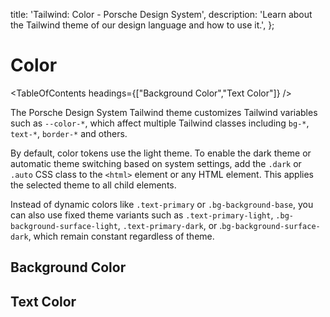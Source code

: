 
  title: 'Tailwind: Color - Porsche Design System',
  description: 'Learn about the Tailwind theme of our design language and how to use it.',
};

# Color

<TableOfContents headings={["Background Color","Text Color"]} />

The Porsche Design System Tailwind theme customizes Tailwind variables such as `--color-*`, which affect multiple
Tailwind classes including `bg-*`, `text-*`, `border-*` and others.

By default, color tokens use the light theme. To enable the dark theme or automatic theme switching based on system
settings, add the `.dark` or `.auto` CSS class to the `<html>` element or any HTML element. This applies the selected
theme to all child elements.

Instead of dynamic colors like `.text-primary` or `.bg-background-base`, you can also use fixed theme variants such as
`.text-primary-light`, `.bg-background-surface-light`, `.text-primary-dark`, or .`bg-background-surface-dark`, which
remain constant regardless of theme.

## Background Color

<ComponentStory story={colorStoryBackgroundColor} />

## Text Color

<ComponentStory story={colorStoryTextColor} />
